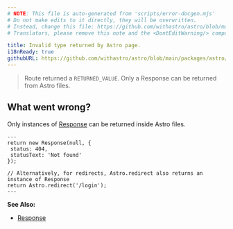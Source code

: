 ```yaml
---
# NOTE: This file is auto-generated from 'scripts/error-docgen.mjs'
# Do not make edits to it directly, they will be overwritten.
# Instead, change this file: https://github.com/withastro/astro/blob/main/packages/astro/src/core/errors/errors-data.ts
# Translators, please remove this note and the <DontEditWarning/> component.

title: Invalid type returned by Astro page.
i18nReady: true
githubURL: https://github.com/withastro/astro/blob/main/packages/astro/src/core/errors/errors-data.ts
---
```


<DontEditWarning />


> Route returned a `RETURNED_VALUE`. Only a Response can be returned from Astro files.

## What went wrong?
Only instances of [Response](https://developer.mozilla.org/en-US/docs/Web/API/Response) can be returned inside Astro files.
```astro title="pages/login.astro"
---
return new Response(null, {
 status: 404,
 statusText: 'Not found'
});

// Alternatively, for redirects, Astro.redirect also returns an instance of Response
return Astro.redirect('/login');
---
```

**See Also:**
-  [Response](/en/guides/on-demand-rendering/#response)


